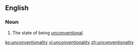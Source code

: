 ==English==

===Noun===
{{en-noun|-}}
# The state of being [[unconventional]].

[[ko:unconventionality]]
[[vi:unconventionality]]
[[zh:unconventionality]]